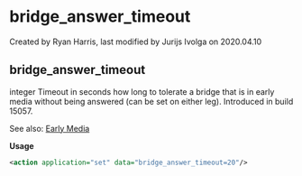 
# bridge_answer_timeout 

 Created by  Ryan Harris, last modified by  Jurijs Ivolga on 2020.04.10

## bridge_answer_timeout

integer Timeout in seconds how long to tolerate a bridge that is in early media without being answered (can be set on either leg). Introduced in build 15057.

See also: [Early Media](../FreeSWITCH-Explained/Codecs-and-Media/Early-Media/index.mdx#about)

**Usage**

```xml
<action application="set" data="bridge_answer_timeout=20"/>
```


